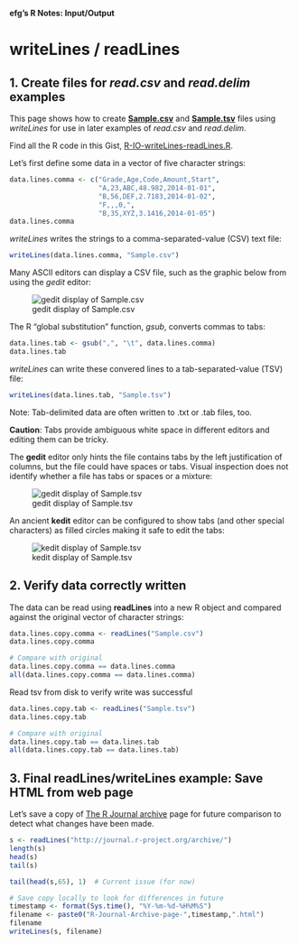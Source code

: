 **efg's R Notes:  Input/Output**

writeLines / readLines
======================

1. Create files for *read.csv* and *read.delim* examples
--------------------------------------------------------

This page shows how to create [**Sample.csv**](Sample.csv) and [**Sample.tsv**](Sample.tsv) files using *writeLines* for use in later examples of *read.csv* and *read.delim*.

Find all the R code in this Gist, [R-IO-writeLines-readLines.R](https://gist.github.com/EarlGlynn/8431150).

Let's first define some data in a vector of five character strings:

```r
data.lines.comma <- c("Grade,Age,Code,Amount,Start",
                      "A,23,ABC,48.982,2014-01-01",
                      "B,56,DEF,2.7183,2014-01-02",
                      "F,,,0,",
                      "B,35,XYZ,3.1416,2014-01-05")
data.lines.comma
```

*writeLines* writes the strings to a comma-separated-value (CSV) text file:

```r
writeLines(data.lines.comma, "Sample.csv")
```

Many ASCII editors can display a CSV file, such as the graphic below from using the *gedit* editor:

![gedit display of Sample.csv](Sample-CSV-Gedit.jpg)


The R "global substitution" function, *gsub*, converts commas to tabs:

```r
data.lines.tab <- gsub(",", "\t", data.lines.comma)
data.lines.tab
```

*writeLines* can write these convered lines to a tab-separated-value (TSV) file:

```r
writeLines(data.lines.tab, "Sample.tsv")
```
       
Note:  Tab-delimited data are often written to .txt or .tab files, too. 

**Caution**:  Tabs provide ambiguous white space in different editors and editing them can be tricky.   

The **gedit** editor only hints the file contains tabs by the left justification of columns, but the file could have spaces or tabs.  Visual inspection does not identify whether a file has tabs or spaces or a mixture:

![gedit display of Sample.tsv](Sample-TSV-Gedit.jpg)

An ancient **kedit** editor can be configured to show tabs (and other special characters) as filled circles making it safe to edit the tabs:

![kedit display of Sample.tsv](Sample-TSV-Kedit.jpg)

       
2. Verify data correctly written
--------------------------------

The data can be read using **readLines** into a new R object and compared against the original vector of character strings:

 
```r
data.lines.copy.comma <- readLines("Sample.csv")
data.lines.copy.comma

# Compare with original
data.lines.copy.comma == data.lines.comma
all(data.lines.copy.comma == data.lines.comma)
```
                                                     
Read tsv from disk to verify write was successful

```r
data.lines.copy.tab <- readLines("Sample.tsv")
data.lines.copy.tab

# Compare with original
data.lines.copy.tab == data.lines.tab
all(data.lines.copy.tab == data.lines.tab)    
```

3. Final readLines/writeLines example:  Save HTML from web page
---------------------------------------------------------------

Let's save a copy of [The R Journal archive](http://journal.r-project.org/archive/) page for future comparison to detect what changes have been made.

```r
s <- readLines("http://journal.r-project.org/archive/")
length(s)
head(s)
tail(s)

tail(head(s,65), 1)  # Current issue (for now)

# Save copy locally to look for differences in future
timestamp <- format(Sys.time(), "%Y-%m-%d-%H%M%S")
filename <- paste0("R-Journal-Archive-page-",timestamp,".html")
filename
writeLines(s, filename)
```                                                                                          
